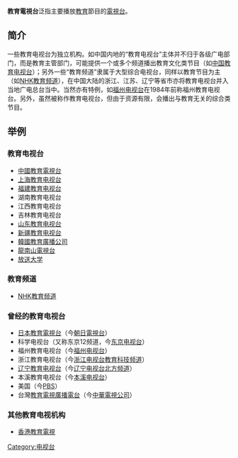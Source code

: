{{expand|time=2018-01-25T02:24:30+00:00}}
{{unreferenced|time=2018-01-25T02:24:30+00:00}}
'''教育電視台'''泛指主要播放[[教育|教育]]節目的[[電視台|電視台]]。

==简介==
一些教育电视台为独立机构。如中国内地的“教育电视台”主体并不归于各级广电部门，而是教育主管部门，可能提供一个或多个频道播出教育文化类节目（如[[中国教育电视台|中国教育电视台]]）；另外一些“教育频道”隶属于大型综合电视台，同样以教育节目为主（如[[NHK教育频道|NHK教育频道]]），在中国大陆的浙江、江苏、辽宁等省市亦将教育电视台并入当地广电总台当中。当然亦有特例，如[[福州电视台|福州电视台]]在1984年前称福州教育电视台。另外，虽然被称作教育电视台，但由于资源有限，会播出与教育无关的综合类节目。

==举例==
===教育电视台===
*[[中國教育電視台|中國教育電視台]]
*[[上海教育电视台|上海教育电视台]]
*[[福建教育电视台|福建教育电视台]]
*湖南教育电视台
*江西教育电视台
*吉林教育电视台
*[[山东教育电视台|山东教育电视台]]
*[[新疆教育电视台|新疆教育电视台]]
*[[韓國教育廣播公司|韓國教育廣播公司]]
*[[龍南山電視台|龍南山電視台]]
*[[放送大学|放送大学]]

===教育频道===
*[[NHK教育频道|NHK教育频道]]

===曾经的教育电视台===
*[[日本教育電視台|日本教育電視台]]（今[[朝日電視台|朝日電視台]]）
*科学电视台（又称东京12频道，今[[东京电视台|东京电视台]]）
*福州教育电视台（今[[福州电视台|福州电视台]]）
*浙江教育电视台（今[[浙江电视台教育科技频道|浙江电视台教育科技频道]]）
*[[辽宁教育电视台|辽宁教育电视台]]（今[[辽宁广播电视台|辽宁电视台]][[辽宁广播电视台北方频道|北方频道]]）
*本溪教育电视台（今[[本溪电视台|本溪电视台]]）
*美国{{le|全国教育电视台|National Educational Television}}（今[[PBS|PBS]]）
*台灣[[教育電視廣播電台|教育電視廣播電台]]（今[[中華電視公司|中華電視公司]]）

===其他教育电视机构===
*[[教育電視_(香港電台)|香港教育電視]]

[[Category:电视台|Category:电视台]]